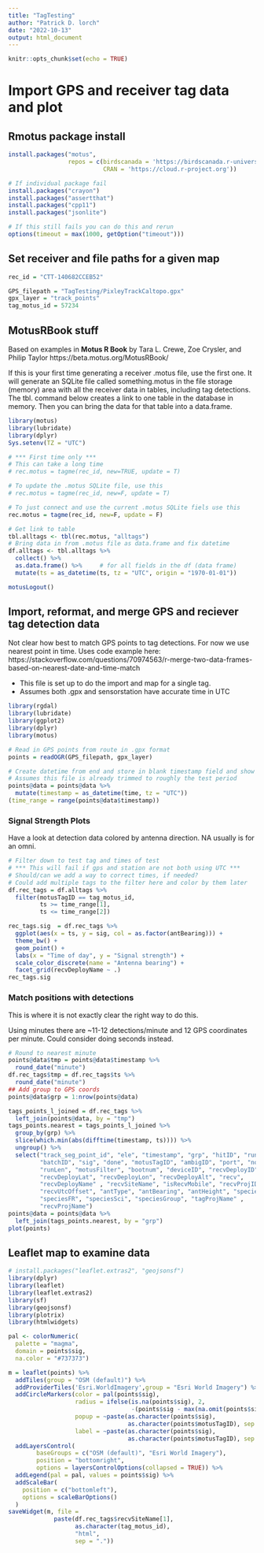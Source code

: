 ```yaml
---
title: "TagTesting"
author: "Patrick D. lorch"
date: "2022-10-13"
output: html_document
---
```


```r
knitr::opts_chunk$set(echo = TRUE)
```

# Import GPS and receiver tag data and plot

## Rmotus package install

```r
install.packages("motus", 
                 repos = c(birdscanada = 'https://birdscanada.r-universe.dev',
                           CRAN = 'https://cloud.r-project.org'))

# If individual package fail
install.packages("crayon")
install.packages("assertthat")
install.packages("cpp11")
install.packages("jsonlite")

# If this still fails you can do this and rerun
options(timeout = max(1000, getOption("timeout")))

```

## Set receiver and file paths for a given map

```r
rec_id = "CTT-140682CCEB52"

GPS_filepath = "TagTesting/PixleyTrackCaltopo.gpx"
gpx_layer = "track_points"
tag_motus_id = 57234

```

## MotusRBook stuff

Based on examples in **Motus R Book**
by Tara L. Crewe, Zoe Crysler, and Philip Taylor
https://beta.motus.org/MotusRBook/

If this is your first time generating a receiver .motus file, use the first one.
It will generate an SQLite file called something.motus in the file storage (memory)
area with all the receiver data in tables, including tag detections. The tbl.
command below creates a link to one table in the database in memory. Then you 
can bring the data for that table into a data.frame.

```r
library(motus)
library(lubridate)
library(dplyr)
Sys.setenv(TZ = "UTC")

# *** First time only ***
# This can take a long time
# rec.motus = tagme(rec_id, new=TRUE, update = T)

# To update the .motus SQLite file, use this
# rec.motus = tagme(rec_id, new=F, update = T)

# To just connect and use the current .motus SQLite fiels use this
rec.motus = tagme(rec_id, new=F, update = F)

# Get link to table
tbl.alltags <- tbl(rec.motus, "alltags")
# Bring data in from .motus file as data.frame and fix datetime
df.alltags <- tbl.alltags %>% 
  collect() %>% 
  as.data.frame() %>%     # for all fields in the df (data frame)
  mutate(ts = as_datetime(ts, tz = "UTC", origin = "1970-01-01"))

motusLogout()
```

## Import, reformat, and merge GPS and reciever tag detection data

Not clear how best to match GPS points to tag detections.  For now we use nearest point in time. 
Uses code example here:
https://stackoverflow.com/questions/70974563/r-merge-two-data-frames-based-on-nearest-date-and-time-match

* This file is set up to do the import and map for a single tag.
* Assumes both .gpx and sensorstation have accurate time in UTC

```r
library(rgdal)
library(lubridate)
library(ggplot2)
library(dplyr)
library(motus)

# Read in GPS points from route in .gpx format
points = readOGR(GPS_filepath, gpx_layer)

# Create datetime from end and store in blank timestamp field and show range
# Assumes this file is already trimmed to roughly the test period
points@data = points@data %>%
  mutate(timestamp = as_datetime(time, tz = "UTC"))
(time_range = range(points@data$timestamp))

```

### Signal Strength Plots

Have a look at detection data colored by antenna direction.  NA usually is for an omni.

```r
# Filter down to test tag and times of test
# *** This will fail if gps and station are not both using UTC ***
# Should/can we add a way to correct times, if needed?
# Could add multiple tags to the filter here and color by them later
df.rec_tags = df.alltags %>%
  filter(motusTagID == tag_motus_id,
         ts >= time_range[1],
         ts <= time_range[2])

rec_tags.sig  = df.rec_tags %>% 
  ggplot(aes(x = ts, y = sig, col = as.factor(antBearing))) +
  theme_bw() + 
  geom_point() + 
  labs(x = "Time of day", y = "Signal strength") +
  scale_color_discrete(name = "Antenna bearing") +
  facet_grid(recvDeployName ~ .)
rec_tags.sig

```


### Match positions with detections

This is where it is not exactly clear the right way to do this.

Using minutes there are ~11-12 detections/minute and 12 GPS coordinates per minute. 
Could consider doing seconds instead.

```r
# Round to nearest minute
points@data$tmp = points@data$timestamp %>%
  round_date("minute")
df.rec_tags$tmp = df.rec_tags$ts %>%
  round_date("minute")
## Add group to GPS coords
points@data$grp = 1:nrow(points@data)

tags_points_l_joined = df.rec_tags %>%
  left_join(points@data, by = "tmp")
tags_points.nearest = tags_points_l_joined %>%
  group_by(grp) %>% 
  slice(which.min(abs(difftime(timestamp, ts)))) %>% 
  ungroup() %>% 
  select("track_seg_point_id", "ele", "timestamp", "grp", "hitID", "runID",
         "batchID", "sig", "done", "motusTagID", "ambigID", "port", "nodeNum",
         "runLen", "motusFilter", "bootnum", "deviceID", "recvDeployID",
         "recvDeployLat", "recvDeployLon", "recvDeployAlt", "recv", 
         "recvDeployName" , "recvSiteName", "isRecvMobile", "recvProjID",
         "recvUtcOffset", "antType", "antBearing", "antHeight", "speciesEN",
         "speciesFR", "speciesSci", "speciesGroup", "tagProjName" , 
         "recvProjName")
points@data = points@data %>%
  left_join(tags_points.nearest, by = "grp")
plot(points)

```


## Leaflet map to examine data


```r
# install.packages("leaflet.extras2", "geojsonsf")
library(dplyr)
library(leaflet)
library(leaflet.extras2)
library(sf)
library(geojsonsf)
library(plotrix)
library(htmlwidgets)

pal <- colorNumeric(
  palette = "magma",
  domain = points$sig,
  na.color = "#737373")

m = leaflet(points) %>%
  addTiles(group = "OSM (default)") %>%
  addProviderTiles('Esri.WorldImagery',group = "Esri World Imagery") %>%
  addCircleMarkers(color = pal(points$sig),
                   radius = ifelse(is.na(points$sig), 2, 
                                   -(points$sig - max(na.omit(points$sig)))),
                   popup = ~paste(as.character(points$sig),
                                  as.character(points$motusTagID), sep = "; "), 
                   label = ~paste(as.character(points$sig),
                                  as.character(points$motusTagID), sep = "; ")) %>%
  addLayersControl(
        baseGroups = c("OSM (default)", "Esri World Imagery"),
        position = "bottomright",
        options = layersControlOptions(collapsed = TRUE)) %>%
  addLegend(pal = pal, values = points$sig) %>%
  addScaleBar(
    position = c("bottomleft"),
    options = scaleBarOptions()
  )
saveWidget(m, file = 
             paste(df.rec_tags$recvSiteName[1], 
                   as.character(tag_motus_id), 
                   "html", 
                   sep = "."))
```

